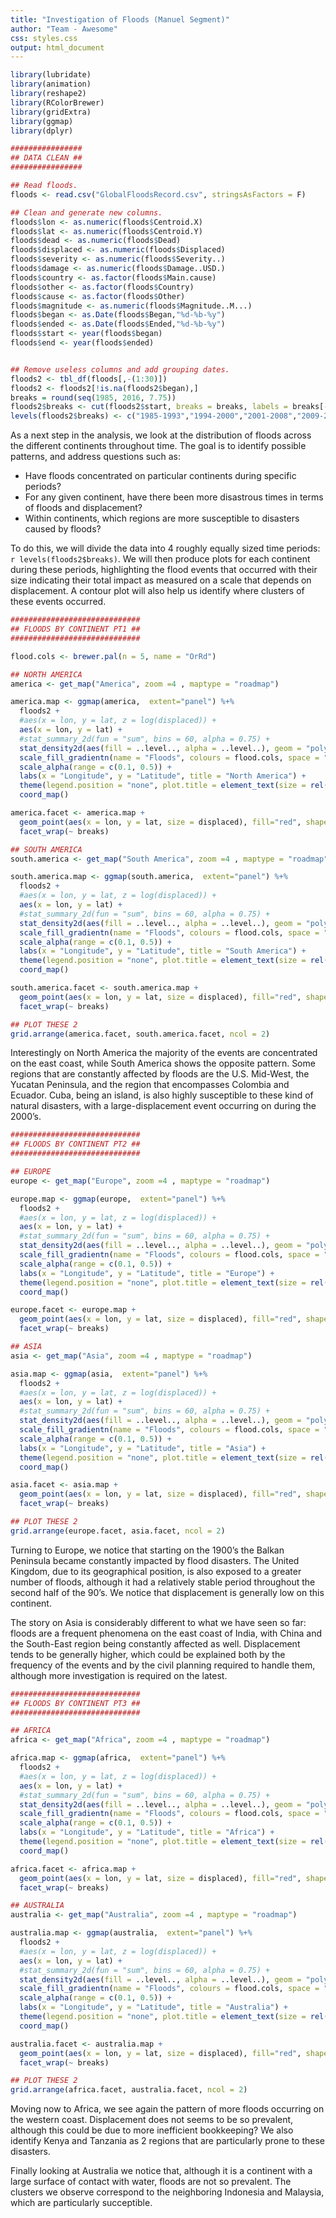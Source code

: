 ```yaml
---
title: "Investigation of Floods (Manuel Segment)"
author: "Team - Awesome"
css: styles.css
output: html_document
---
```


```r
library(lubridate)
library(animation)
library(reshape2)
library(RColorBrewer)
library(gridExtra)
library(ggmap)
library(dplyr)
```

```r
################
## DATA CLEAN ##
################

## Read floods.
floods <- read.csv("GlobalFloodsRecord.csv", stringsAsFactors = F)

## Clean and generate new columns.
floods$lon <- as.numeric(floods$Centroid.X)
floods$lat <- as.numeric(floods$Centroid.Y)
floods$dead <- as.numeric(floods$Dead)
floods$displaced <- as.numeric(floods$Displaced)
floods$severity <- as.numeric(floods$Severity..)
floods$damage <- as.numeric(floods$Damage..USD.)
floods$country <- as.factor(floods$Main.cause)
floods$other <- as.factor(floods$Country)
floods$cause <- as.factor(floods$Other)
floods$magnitude <- as.numeric(floods$Magnitude..M...)
floods$began <- as.Date(floods$Began,"%d-%b-%y")
floods$ended <- as.Date(floods$Ended,"%d-%b-%y")
floods$start <- year(floods$began)
floods$end <- year(floods$ended)


## Remove useless columns and add grouping dates.
floods2 <- tbl_df(floods[,-(1:30)])
floods2 <- floods2[!is.na(floods2$began),]
breaks = round(seq(1985, 2016, 7.75))
floods2$breaks <- cut(floods2$start, breaks = breaks, labels = breaks[-1], right = F)
levels(floods2$breaks) <- c("1985-1993","1994-2000","2001-2008","2009-2016")
```

As a next step in the analysis, we look at the distribution of floods across the different continents throughout time. The goal is to identify possible patterns, and address questions such as:

- Have floods concentrated on particular continents during specific periods?
- For any given continent, have there been more disastrous times in terms of floods and displacement?
- Within continents, which regions are more susceptible to disasters caused by floods?

To do this, we will divide the data into 4 roughly equally sized time periods: `r levels(floods2$breaks)`. We will then produce plots for each continent during these periods, highlighting the flood events that occurred with their size indicating their total impact as measured on a scale that depends on displacement. A contour plot will also help us identify where clusters of these events occurred.  

```r
#############################
## FLOODS BY CONTINENT PT1 ##
#############################

flood.cols <- brewer.pal(n = 5, name = "OrRd")

## NORTH AMERICA
america <- get_map("America", zoom =4 , maptype = "roadmap")

america.map <- ggmap(america,  extent="panel") %+%
  floods2 +
  #aes(x = lon, y = lat, z = log(displaced)) +
  aes(x = lon, y = lat) +
  #stat_summary_2d(fun = "sum", bins = 60, alpha = 0.75) + 
  stat_density2d(aes(fill = ..level.., alpha = ..level..), geom = "polygon") +
  scale_fill_gradientn(name = "Floods", colours = flood.cols, space = "Lab") +
  scale_alpha(range = c(0.1, 0.5)) +
  labs(x = "Longitude", y = "Latitude", title = "North America") +
  theme(legend.position = "none", plot.title = element_text(size = rel(1.5))) +
  coord_map()

america.facet <- america.map +
  geom_point(aes(x = lon, y = lat, size = displaced), fill="red", shape=21, alpha=0.6) +
  facet_wrap(~ breaks)

## SOUTH AMERICA
south.america <- get_map("South America", zoom =4 , maptype = "roadmap")

south.america.map <- ggmap(south.america,  extent="panel") %+%
  floods2 +
  #aes(x = lon, y = lat, z = log(displaced)) +
  aes(x = lon, y = lat) +
  #stat_summary_2d(fun = "sum", bins = 60, alpha = 0.75) + 
  stat_density2d(aes(fill = ..level.., alpha = ..level..), geom = "polygon") +
  scale_fill_gradientn(name = "Floods", colours = flood.cols, space = "Lab") +
  scale_alpha(range = c(0.1, 0.5)) +
  labs(x = "Longitude", y = "Latitude", title = "South America") +
  theme(legend.position = "none", plot.title = element_text(size = rel(1.5))) +
  coord_map()

south.america.facet <- south.america.map +
  geom_point(aes(x = lon, y = lat, size = displaced), fill="red", shape=21, alpha=0.8) +
  facet_wrap(~ breaks)

## PLOT THESE 2
grid.arrange(america.facet, south.america.facet, ncol = 2)
```

Interestingly on North America the majority of the events are concentrated on the east coast, while South America shows the opposite pattern. Some regions that are constantly affected by floods are the U.S. Mid-West, the Yucatan Peninsula, and the region that encompasses Colombia and Ecuador. Cuba, being an island, is also highly susceptible to these kind of natural disasters, with a large-displacement event occurring on during the 2000's.

```r
#############################
## FLOODS BY CONTINENT PT2 ##
#############################

## EUROPE
europe <- get_map("Europe", zoom =4 , maptype = "roadmap")

europe.map <- ggmap(europe,  extent="panel") %+%
  floods2 +
  #aes(x = lon, y = lat, z = log(displaced)) +
  aes(x = lon, y = lat) +
  #stat_summary_2d(fun = "sum", bins = 60, alpha = 0.75) + 
  stat_density2d(aes(fill = ..level.., alpha = ..level..), geom = "polygon") +
  scale_fill_gradientn(name = "Floods", colours = flood.cols, space = "Lab") +
  scale_alpha(range = c(0.1, 0.5)) +
  labs(x = "Longitude", y = "Latitude", title = "Europe") +
  theme(legend.position = "none", plot.title = element_text(size = rel(1.5))) +
  coord_map()

europe.facet <- europe.map +
  geom_point(aes(x = lon, y = lat, size = displaced), fill="red", shape=21, alpha=0.8) +
  facet_wrap(~ breaks)

## ASIA
asia <- get_map("Asia", zoom =4 , maptype = "roadmap")

asia.map <- ggmap(asia,  extent="panel") %+%
  floods2 +
  #aes(x = lon, y = lat, z = log(displaced)) +
  aes(x = lon, y = lat) +
  #stat_summary_2d(fun = "sum", bins = 60, alpha = 0.75) + 
  stat_density2d(aes(fill = ..level.., alpha = ..level..), geom = "polygon") +
  scale_fill_gradientn(name = "Floods", colours = flood.cols, space = "Lab") +
  scale_alpha(range = c(0.1, 0.5)) +
  labs(x = "Longitude", y = "Latitude", title = "Asia") +
  theme(legend.position = "none", plot.title = element_text(size = rel(1.5))) +
  coord_map()

asia.facet <- asia.map +
  geom_point(aes(x = lon, y = lat, size = displaced), fill="red", shape=21, alpha=0.8) +
  facet_wrap(~ breaks)

## PLOT THESE 2
grid.arrange(europe.facet, asia.facet, ncol = 2)
```

Turning to Europe, we notice that starting on the 1900's the Balkan Peninsula became constantly impacted by flood disasters. The United Kingdom, due to its geographical position, is also exposed to a greater number of floods, although it had a relatively stable period throughout the second half of the 90's. We notice that displacement is generally low on this continent.

The story on Asia is considerably different to what we have seen so far: floods are a frequent phenomena on the east coast of India, with China and the South-East region being constantly affected as well. Displacement tends to be generally higher, which could be explained both by the frequency of the events and by the civil planning required to handle them, although more investigation is required on the latest.

```r
#############################
## FLOODS BY CONTINENT PT3 ##
#############################

## AFRICA
africa <- get_map("Africa", zoom =4 , maptype = "roadmap")

africa.map <- ggmap(africa,  extent="panel") %+%
  floods2 +
  #aes(x = lon, y = lat, z = log(displaced)) +
  aes(x = lon, y = lat) +
  #stat_summary_2d(fun = "sum", bins = 60, alpha = 0.75) + 
  stat_density2d(aes(fill = ..level.., alpha = ..level..), geom = "polygon") +
  scale_fill_gradientn(name = "Floods", colours = flood.cols, space = "Lab") +
  scale_alpha(range = c(0.1, 0.5)) +
  labs(x = "Longitude", y = "Latitude", title = "Africa") +
  theme(legend.position = "none", plot.title = element_text(size = rel(1.5))) +
  coord_map()

africa.facet <- africa.map +
  geom_point(aes(x = lon, y = lat, size = displaced), fill="red", shape=21, alpha=0.8) +
  facet_wrap(~ breaks)

## AUSTRALIA
australia <- get_map("Australia", zoom =4 , maptype = "roadmap")

australia.map <- ggmap(australia,  extent="panel") %+%
  floods2 +
  #aes(x = lon, y = lat, z = log(displaced)) +
  aes(x = lon, y = lat) +
  #stat_summary_2d(fun = "sum", bins = 60, alpha = 0.75) + 
  stat_density2d(aes(fill = ..level.., alpha = ..level..), geom = "polygon") +
  scale_fill_gradientn(name = "Floods", colours = flood.cols, space = "Lab") +
  scale_alpha(range = c(0.1, 0.5)) +
  labs(x = "Longitude", y = "Latitude", title = "Australia") +
  theme(legend.position = "none", plot.title = element_text(size = rel(1.5))) +
  coord_map()

australia.facet <- australia.map +
  geom_point(aes(x = lon, y = lat, size = displaced), fill="red", shape=21, alpha=0.8) +
  facet_wrap(~ breaks)

## PLOT THESE 2
grid.arrange(africa.facet, australia.facet, ncol = 2)
```

Moving now to Africa, we see again the pattern of more floods occurring on the western coast. Displacement does not seems to be so prevalent, although this could be due to more inefficient bookkeeping? We also identify Kenya and Tanzania as 2 regions that are particularly prone to these disasters.

Finally looking at Australia we notice that, although it is a continent with a large surface of contact with water, floods are not so prevalent. The clusters we observe correspond to the neighboring Indonesia and Malaysia, which are particularly succeptible.